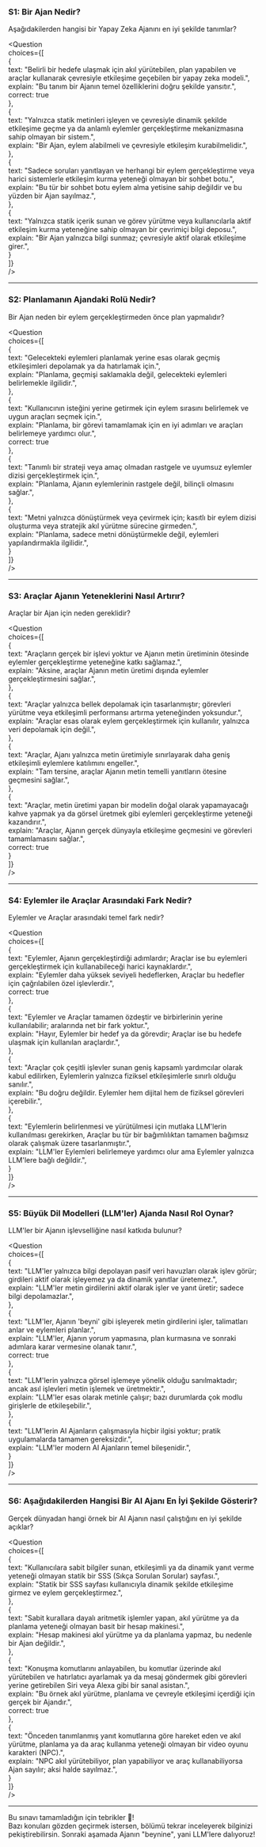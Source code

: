 ### S1: Bir Ajan Nedir?
Aşağıdakilerden hangisi bir Yapay Zeka Ajanını en iyi şekilde tanımlar?

<Question  
choices={[  
{  
text: "Belirli bir hedefe ulaşmak için akıl yürütebilen, plan yapabilen ve araçlar kullanarak çevresiyle etkileşime geçebilen bir yapay zeka modeli.",  
explain: "Bu tanım bir Ajanın temel özelliklerini doğru şekilde yansıtır.",  
correct: true  
},  
{  
text: "Yalnızca statik metinleri işleyen ve çevresiyle dinamik şekilde etkileşime geçme ya da anlamlı eylemler gerçekleştirme mekanizmasına sahip olmayan bir sistem.",  
explain: "Bir Ajan, eylem alabilmeli ve çevresiyle etkileşim kurabilmelidir.",  
},  
{  
text: "Sadece soruları yanıtlayan ve herhangi bir eylem gerçekleştirme veya harici sistemlerle etkileşim kurma yeteneği olmayan bir sohbet botu.",  
explain: "Bu tür bir sohbet botu eylem alma yetisine sahip değildir ve bu yüzden bir Ajan sayılmaz.",  
},  
{  
text: "Yalnızca statik içerik sunan ve görev yürütme veya kullanıcılarla aktif etkileşim kurma yeteneğine sahip olmayan bir çevrimiçi bilgi deposu.",  
explain: "Bir Ajan yalnızca bilgi sunmaz; çevresiyle aktif olarak etkileşime girer.",  
}  
]}  
/>

---

### S2: Planlamanın Ajandaki Rolü Nedir?
Bir Ajan neden bir eylem gerçekleştirmeden önce plan yapmalıdır?

<Question  
choices={[  
{  
text: "Gelecekteki eylemleri planlamak yerine esas olarak geçmiş etkileşimleri depolamak ya da hatırlamak için.",  
explain: "Planlama, geçmişi saklamakla değil, gelecekteki eylemleri belirlemekle ilgilidir.",  
},  
{  
text: "Kullanıcının isteğini yerine getirmek için eylem sırasını belirlemek ve uygun araçları seçmek için.",  
explain: "Planlama, bir görevi tamamlamak için en iyi adımları ve araçları belirlemeye yardımcı olur.",  
correct: true  
},  
{  
text: "Tanımlı bir strateji veya amaç olmadan rastgele ve uyumsuz eylemler dizisi gerçekleştirmek için.",  
explain: "Planlama, Ajanın eylemlerinin rastgele değil, bilinçli olmasını sağlar.",  
},  
{  
text: "Metni yalnızca dönüştürmek veya çevirmek için; kasıtlı bir eylem dizisi oluşturma veya stratejik akıl yürütme sürecine girmeden.",  
explain: "Planlama, sadece metni dönüştürmekle değil, eylemleri yapılandırmakla ilgilidir.",  
}  
]}  
/>

---

### S3: Araçlar Ajanın Yeteneklerini Nasıl Artırır?
Araçlar bir Ajan için neden gereklidir?

<Question  
choices={[  
{  
text: "Araçların gerçek bir işlevi yoktur ve Ajanın metin üretiminin ötesinde eylemler gerçekleştirme yeteneğine katkı sağlamaz.",  
explain: "Aksine, araçlar Ajanın metin üretimi dışında eylemler gerçekleştirmesini sağlar.",  
},  
{  
text: "Araçlar yalnızca bellek depolamak için tasarlanmıştır; görevleri yürütme veya etkileşimli performansı artırma yeteneğinden yoksundur.",  
explain: "Araçlar esas olarak eylem gerçekleştirmek için kullanılır, yalnızca veri depolamak için değil.",  
},  
{  
text: "Araçlar, Ajanı yalnızca metin üretimiyle sınırlayarak daha geniş etkileşimli eylemlere katılımını engeller.",  
explain: "Tam tersine, araçlar Ajanın metin temelli yanıtların ötesine geçmesini sağlar.",  
},  
{  
text: "Araçlar, metin üretimi yapan bir modelin doğal olarak yapamayacağı kahve yapmak ya da görsel üretmek gibi eylemleri gerçekleştirme yeteneği kazandırır.",  
explain: "Araçlar, Ajanın gerçek dünyayla etkileşime geçmesini ve görevleri tamamlamasını sağlar.",  
correct: true  
}  
]}  
/>

---

### S4: Eylemler ile Araçlar Arasındaki Fark Nedir?
Eylemler ve Araçlar arasındaki temel fark nedir?

<Question  
choices={[  
{  
text: "Eylemler, Ajanın gerçekleştirdiği adımlardır; Araçlar ise bu eylemleri gerçekleştirmek için kullanabileceği harici kaynaklardır.",  
explain: "Eylemler daha yüksek seviyeli hedeflerken, Araçlar bu hedefler için çağrılabilen özel işlevlerdir.",  
correct: true  
},  
{  
text: "Eylemler ve Araçlar tamamen özdeştir ve birbirlerinin yerine kullanılabilir; aralarında net bir fark yoktur.",  
explain: "Hayır, Eylemler bir hedef ya da görevdir; Araçlar ise bu hedefe ulaşmak için kullanılan araçlardır.",  
},  
{  
text: "Araçlar çok çeşitli işlevler sunan geniş kapsamlı yardımcılar olarak kabul edilirken, Eylemlerin yalnızca fiziksel etkileşimlerle sınırlı olduğu sanılır.",  
explain: "Bu doğru değildir. Eylemler hem dijital hem de fiziksel görevleri içerebilir.",  
},  
{  
text: "Eylemlerin belirlenmesi ve yürütülmesi için mutlaka LLM'lerin kullanılması gerekirken, Araçlar bu tür bir bağımlılıktan tamamen bağımsız olarak çalışmak üzere tasarlanmıştır.",  
explain: "LLM'ler Eylemleri belirlemeye yardımcı olur ama Eylemler yalnızca LLM'lere bağlı değildir.",  
}  
]}  
/>

---

### S5: Büyük Dil Modelleri (LLM'ler) Ajanda Nasıl Rol Oynar?
LLM'ler bir Ajanın işlevselliğine nasıl katkıda bulunur?

<Question  
choices={[  
{  
text: "LLM'ler yalnızca bilgi depolayan pasif veri havuzları olarak işlev görür; girdileri aktif olarak işleyemez ya da dinamik yanıtlar üretemez.",  
explain: "LLM'ler metin girdilerini aktif olarak işler ve yanıt üretir; sadece bilgi depolamazlar.",  
},  
{  
text: "LLM'ler, Ajanın 'beyni' gibi işleyerek metin girdilerini işler, talimatları anlar ve eylemleri planlar.",  
explain: "LLM'ler, Ajanın yorum yapmasına, plan kurmasına ve sonraki adımlara karar vermesine olanak tanır.",  
correct: true  
},  
{  
text: "LLM'lerin yalnızca görsel işlemeye yönelik olduğu sanılmaktadır; ancak asıl işlevleri metin işlemek ve üretmektir.",  
explain: "LLM'ler esas olarak metinle çalışır; bazı durumlarda çok modlu girişlerle de etkileşebilir.",  
},  
{  
text: "LLM'lerin AI Ajanların çalışmasıyla hiçbir ilgisi yoktur; pratik uygulamalarda tamamen gereksizdir.",  
explain: "LLM'ler modern AI Ajanların temel bileşenidir.",  
}  
]}  
/>

---

### S6: Aşağıdakilerden Hangisi Bir AI Ajanı En İyi Şekilde Gösterir?
Gerçek dünyadan hangi örnek bir AI Ajanın nasıl çalıştığını en iyi şekilde açıklar?

<Question  
choices={[  
{  
text: "Kullanıcılara sabit bilgiler sunan, etkileşimli ya da dinamik yanıt verme yeteneği olmayan statik bir SSS (Sıkça Sorulan Sorular) sayfası.",  
explain: "Statik bir SSS sayfası kullanıcıyla dinamik şekilde etkileşime girmez ve eylem gerçekleştirmez.",  
},  
{  
text: "Sabit kurallara dayalı aritmetik işlemler yapan, akıl yürütme ya da planlama yeteneği olmayan basit bir hesap makinesi.",  
explain: "Hesap makinesi akıl yürütme ya da planlama yapmaz, bu nedenle bir Ajan değildir.",  
},  
{  
text: "Konuşma komutlarını anlayabilen, bu komutlar üzerinde akıl yürütebilen ve hatırlatıcı ayarlamak ya da mesaj göndermek gibi görevleri yerine getirebilen Siri veya Alexa gibi bir sanal asistan.",  
explain: "Bu örnek akıl yürütme, planlama ve çevreyle etkileşimi içerdiği için gerçek bir Ajandır.",  
correct: true  
},  
{  
text: "Önceden tanımlanmış yanıt komutlarına göre hareket eden ve akıl yürütme, planlama ya da araç kullanma yeteneği olmayan bir video oyunu karakteri (NPC).",  
explain: "NPC akıl yürütebiliyor, plan yapabiliyor ve araç kullanabiliyorsa Ajan sayılır; aksi halde sayılmaz.",  
}  
]}  
/>

---

Bu sınavı tamamladığın için tebrikler 🥳!  
Bazı konuları gözden geçirmek istersen, bölümü tekrar inceleyerek bilginizi pekiştirebilirsin. Sonraki aşamada Ajanın "beynine", yani LLM'lere dalıyoruz!
